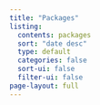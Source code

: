 ```yaml
---
title: "Packages"
listing:
  contents: packages
  sort: "date desc"
  type: default
  categories: false
  sort-ui: false
  filter-ui: false
page-layout: full
---
```

